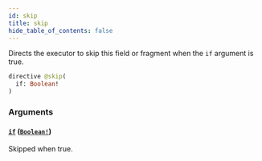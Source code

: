 ```yaml
---
id: skip
title: skip
hide_table_of_contents: false
---
```



Directs the executor to skip this field or fragment when the `if` argument is true.

```graphql
directive @skip(
  if: Boolean!
)
```


### Arguments

#### [`if`](#) ([`Boolean!`](/cartesi-rollups/next/api/graphql/scalars/boolean))

Skipped when true.




